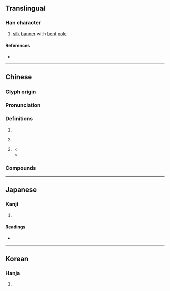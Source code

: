 {{character info}}
==Translingual==

===Han character===
{{Han char|rn=70|rad=方|as=06|sn=10|four=08247|canj=YSOBY|ids=⿸𭤨丹}}

# [[silk]] [[banner]] with [[bent]] [[pole]]

====References====
* {{Han ref|kx=0482.170|dkj=13640|dj=0844.100|hdz=32178.040|uh=65C3|ud=26051|bh=D1D0|bd=53712}}

----

==Chinese==
{{zh-forms}}
===Glyph origin===
{{Han etym}}
{{Han compound|㫃|丹|c1=s|c2=p|ls=psc}}

===Pronunciation===
{{zh-pron
|m=zhān
|c=zin1
|mc=y
|oc=y
|cat=n,adv
}}

===Definitions===
{{zh-hanzi}}

# {{n-g|a kind of [[banner]]}}
# {{lb|zh|obsolete}} {{zh-alt-form|氈|felt}}
# {{lb|zh|literary|obsolete}} {{contraction of|zh|[[之]][[焉]]}}
#* {{zh-x|人 之 為{wéi} 言，苟 亦 無 信。舍{shě} 旃 舍{shě} 旃，苟 亦 無 然。|When men tell their stories, // Do not readily believe them;<br>Put '''them''' aside, put '''them''' aside. // Do not readily assent to them.|ref=Shijing}}
#* {{zh-x|方 當{dāng} 盛 ^漢 之 隆，願 勉 旃，毋 多-談！|Now we happen to live in this great era of Han, a time of prosperity. May you strive '''for it''' (as a state official), and stop minding my business!|ref=Hanshu}}

===Compounds===
{{zh-der|嚼旃|廣夏細旃|旃檀|旃荼羅|旃裘|旃毛|戎旃|旃車}}

----

==Japanese==

===Kanji===
{{ja-kanji|grade=|rs=方06}}

# {{rfdef|ja|sort=方06}}

====Readings====
* {{ja-readings
|goon=せん
|kanon=せん
|kun=はた}}

----

==Korean==

===Hanja===
{{ko-hanja|hangeul=전|eumhun=|rv=jeon|mr=chŏn|y=cen}}

# {{rfdef|ko|sort=方06}}